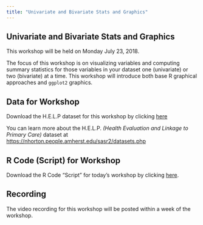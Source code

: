 ```yaml
---
title: "Univariate and Bivariate Stats and Graphics"
---
```


## Univariate and Bivariate Stats and Graphics

This workshop will be held on Monday July 23, 2018.

The focus of this workshop is on visualizing variables and computing summary statistics for those variables in your dataset one (univariate) or two (bivariate) at a time. This workshop will introduce both base R graphical approaches and `ggplot2` graphics.

## Data for Workshop

Download the H.E.L.P dataset for this workshop by clicking [here](https://github.com/melindahiggins2000/RWorkshops_EmorySON/blob/master/help.Rdata?raw=true)

You can learn more about the H.E.L.P. _(Health Evaluation and Linkage to Primary Care)_ dataset at [https://nhorton.people.amherst.edu/sasr2/datasets.php](https://nhorton.people.amherst.edu/sasr2/datasets.php)

## R Code (Script) for Workshop

Download the R Code "Script" for today's workshop by clicking [here]().

## Recording

The video recording for this workshop will be posted within a week of the workshop.






